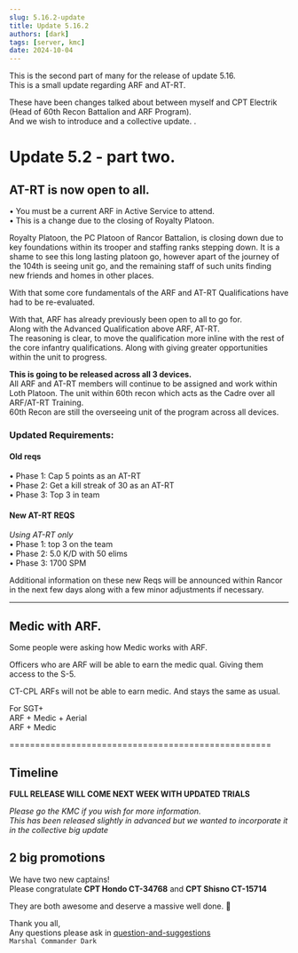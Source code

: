 ```yaml
---
slug: 5.16.2-update
title: Update 5.16.2
authors: [dark]
tags: [server, kmc]
date: 2024-10-04
---
```


This is the second part of many for the release of update 5.16.<br />
This is a small update regarding ARF and AT-RT.

These have been changes talked about between myself and CPT Electrik (Head of 60th Recon Battalion and ARF Program).<br />
And we wish to introduce and a collective update.
.

<!-- truncate -->

# Update 5.2 - part two.

## AT-RT is now open to all.
  • You must be a current ARF in Active Service to attend.<br />
  • This is a change due to the closing of Royalty Platoon.

Royalty Platoon, the PC Platoon of Rancor Battalion, is closing down due to key foundations within its trooper and staffing ranks stepping down. It is a shame to see this long lasting platoon go, however apart of the journey of the 104th is seeing unit go, and the remaining staff of such units finding new friends and homes in other places.

With that some core fundamentals of the ARF and AT-RT Qualifications have had to be re-evaluated.

With that, ARF has already previously been open to all to go for.<br />
Along with the Advanced Qualification above ARF, AT-RT.<br />
The reasoning is clear, to move the qualification more inline with the rest of the core infantry qualifications. Along with giving greater opportunities within the unit to progress.

**This is going to be released across all 3 devices.**<br />
All ARF and AT-RT members will continue to be assigned and work within Loth Platoon. The unit within 60th recon which acts as the Cadre over all ARF/AT-RT Training.<br />
60th Recon are still the overseeing unit of the program across all devices.


### Updated Requirements:

#### Old reqs
  • Phase 1: Cap 5 points as an AT-RT<br />
  • Phase 2: Get a kill streak of 30 as an AT-RT<br />
  • Phase 3: Top 3 in team<br />

#### New AT-RT REQS
*Using AT-RT only*<br />
  • Phase 1: top 3 on the team<br />
  • Phase 2:  5.0 K/D with 50 elims<br />
  • Phase 3: 1700 SPM<br />

Additional information on these new Reqs will be announced within Rancor in the next few days along with a few minor adjustments if necessary.

----
## Medic with ARF.

Some people were asking how Medic works with ARF.

Officers who are ARF will be able to earn the medic qual. Giving them access to the S-5.

CT-CPL ARFs will not be able to earn medic. And stays the same as usual.

For SGT+<br />
ARF + Medic + Aerial<br />
ARF + Medic

===================================================
## Timeline
**FULL RELEASE WILL COME NEXT WEEK WITH UPDATED TRIALS**

*Please go the KMC if you wish for more information.*<br />
*This has been released slightly in advanced but we wanted to incorporate it in the collective big update*

## 2 big promotions
We have two new captains! <br />
Please congratulate **CPT Hondo CT-34768** and **CPT Shisno CT-15714**

They are both awesome and deserve a massive well done. 👏


Thank you all,<br />
Any questions please ask in [question-and-suggestions](https://discord.com/channels/1198378556137410660/1198460745361395722)<br />
`Marshal Commander Dark `

